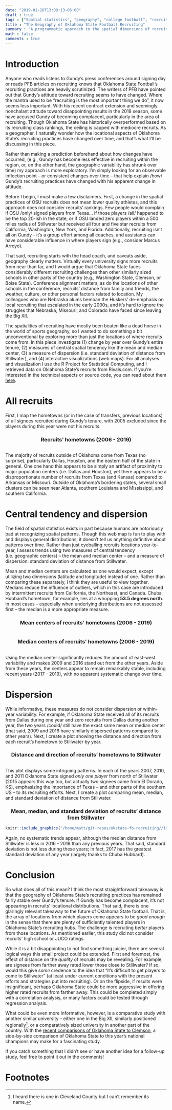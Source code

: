 ```yaml
---
date: "2019-01-28T13:09:13-06:00"
draft : true
tags : ["Spatial statistics", "geography", "college football", "recruiting"]
title : "The Geography of Oklahoma State Football Recruiting"
summary : "A programmatic approach to the spatial dimensions of recruiting over time"
math : false
comments : true
---
```


# Introduction
Anyone who reads listens to Gundy's press conferences around signing day or
reads PFB articles on recruiting knows that Oklahoma State Football's recruiting
practices are heavily scrutinized. The writers of PFB have pointed out that
Gundy's attitude toward recruiting seems to have changed. Where the mantra used
to be "recruiting is the most important thing we do", it now seems less
important. With his recent contract extension and seemingly nonchalant attitude
toward disappointing results in the 2018 season, some have accused Gundy of
becoming complacent, particularly in the area of recruiting. Though Oklahoma
State has historically overperformed based on its recruiting class rankings, the
ceiling is capped with mediocre recruits. As a geographer, I naturally wonder
how the locational aspects of Oklahoma State's recruiting practices have changed
over time, and that's what I'll be discussing in this piece.

Rather than making a prediction beforehand about how changes have occurred,
(e.g., Gundy has become less effective in recruiting within the region, or, on
the other hand, the geographic variability has shrunk over time) my approach is
more exploratory. I'm simply looking for an observable inflection point -- or
consistent changes over time -- that help explain /how/ Gundy's recruiting
practices have changed with his apparent change in attitude.

Before I begin, I must make a few disclaimers. First, a change in the spatial
practices of OSU recruits does not mean lower quality athletes, and this
approach does not consider recruits' rankings. Few people would complain if OSU
/only/ signed players from Texas... if those players /all/ happened to be the
top 20-ish in the state, or if OSU landed zero players within a 500 miles radius
of Stillwater but received all four and five star recruits from California,
Washington, New York, and Florida. Additionally, recruiting isn't all on Gundy -
it's a group effort among all coaches, and assistants can have considerable
influence in where players sign (e.g., consider Marcus Arroyo).

That said, recruiting starts with the head coach, and caveats aside, geography
clearly matters. Virtually every university signs more recruits from near than
far, and I would argue that Oklahoma State faces considerably different
recruiting challenges than other similarly sized schools in other parts of the
country (e.g., Washington State, Clemson, or Boise State). Conference alignment
matters, as do the locations of other schools in the conference, recruits'
distance from family and friends, the weather, culture, or other personal
factors related to location. My colleagues who are Nebraska alums bemoan the
Huskers' de-emphasis on local recruiting that escalated in the early 2000s, and
it's hard to ignore the struggles that Nebraska, Missouri, and Colorado have
faced since leaving the Big XII.

The spatialities of recruiting have mostly been beaten like a dead horse in the
world of sports geography, so I wanted to do something a bit unconventional by
exploring more than just the locations of where recruits come from. In this
piece investigate (1) change by year over Gundy's entire tenure, (2) measures of
central spatial tendency like the mean and median center, (3) a measure of
dispersion (i.e. standard deviation of distance from Stillwater), and (4)
interactive visualizations (web maps). For all analyses and visualization I use
the R Project for Statistical Computing, and I retrieved data on Oklahoma
State's recruits from Rivals.com. If you're interested in the technical aspects
or source code, you can read about them
[here](mhaffner.github.io/posts/osu-fb-recruiting-tech.html).

# All recruits
First, I map the hometowns (or in the case of transfers, previous
locations) of all signees recruited during Gundy's tenure, with 2005 excluded
since the players during this year were not his recruits.

<div style="text-align: center;">
### Recruits' hometowns (2006 - 2019)
</div>
```r
```

The majority of recruits outside of Oklahoma come from Texas (no surprise),
particularly Dallas, Houston, and the eastern half of the state in general. One
one hand this appears to be simply an artifact of proximity to major population
centers (i.e. Dallas and Houston), yet there appears to be a disproportionate
number of recruits from Texas (and Kansas) compared to Arkansas or Missouri.
Outside of Oklahoma's bordering states, several small clusters can be seen near
Atlanta, southern Louisiana and Mississippi, and southern California.

# Central tendency and dispersion
The field of spatial statistics exists in part because humans are notoriously
bad at recognizing spatial patterns. Though this web map is fun to play with and
displays general distributions, it doesn't tell us anything definitive about
patterns over time. Rather than just eyeballing recruits locations year-to-year,
I assess trends using two measures of central tendency (i.e. geographic centers)
-- the mean and median center -- and a measure of dispersion: standard deviation
of distance from Stillwater.
 
Mean and median centers are calculated as one would expect, except utilizing two
dimensions (latitude and longitude) instead of one. Rather than comparing these
separately, I think they are useful to view together. Medians reduce the
influence of outliers, which in this case are introduced by intermittent
recruits from California, the Northeast, and Canada. Chuba Hubbard's hometown,
for example, lies at a whopping **53.5 degrees north**. In most cases --
especially when underlying distributions are not assessed first -- the median is
a more appropriate measure.

<div style="text-align: center;">
### Mean centers of recruits' hometowns (2006 - 2019)
</div>
```r
```

<div style="text-align: center;">
### Median centers of recruits' hometowns (2006 - 2019)
</div>
```r
```
Using the median center significantly reduces the amount of east-west
variability and makes 2009 and 2016 stand out from the other years. Aside from
these years, the centers appear to remain remarkably stable, including recent
years (2017 - 2019), with no apparent systematic change over time.

# Dispersion
While informative, these measures do not consider dispersion or within-year
variability. For example, if Oklahoma State received all of its recruits from
Dallas during one year and zero recruits from Dallas during another year, the
two years /could/ still have the exact same mean or median center (that said,
2009 and 2016 have similarly dispersed patterns compared to other years). Next,
I create a plot showing the distance and direction from each recruit's hometown
to Stillwater by year.

<div style="text-align: center;">
### Distance and direction of recruits' hometowns to Stillwater
</div>
```r
```

This plot displays some intriguing patterns. In each of the years 2007, 2010,
and 2011 Oklahoma State signed *only one player* from north of Stillwater (2015
appears this way too, but actually two signees came from El Dorado, KS),
emphasizing the importance of Texas -- and other parts of the southern US -- to
its recruiting efforts. Next, I create a plot comparing mean, median, and
standard deviation of distance from Stillwater.

<div style="text-align: center;">
### Mean, median, and standard deviation of recruits' distance from Stillwater
</div>
```r
knitr::include_graphics("/home/matt/git-repos/okstate-fb-recruiting//img/summary.png")
```

Again, no systematic trends appear, although the median distance from Stillwater
is less in 2016 - 2019 than any previous years. That said, standard deviation is
not less during these years; in fact, 2017 has the greatest standard deviation
of any year (largely thanks to Chuba Hubbard).

# Conclusion
So what does all of this mean? I think the most straightforward takeaway is that
the geography of Oklahoma State's recruiting practices has remained fairly
stable over Gundy's tenure. If Gundy has become complacent, it's not appearing
in recruits' locational distributions. That said, there is one glaringly
relevant takeaway to the future of Oklahoma State football. That is, the array
of locations from which players come appears to be *good enough* in the sense
that there are plenty of sufficiently talented players in Oklahoma State's
recruiting hubs. The challenge is recruiting *better* players from those
locations. As mentioned earlier, this study did not consider recruits' high
school or JUCO ratings.

While it is a bit disappointing to not find something juicier, there are several
logical ways this small project could be extended. First and foremost, the
effect of distance on the *quality* of recruits may be revealing. For example,
are signees from farther away rated lower those close to Stillwater? If so,
would this give *some* credence to the idea that "it's difficult to get players
to come to Stillwater" (at least under current conditions with the present
efforts and strategies put into recruiting). Or on the flipside, if results were
insignificant, perhaps Oklahoma State could be more aggressive in offering
higher rated recruits from farther away. This could be completed simply with a
correlation analysis, or many factors could be tested through regression
analysis.

What could be even more informative, however, is a comparative study with
another similar university -- either one in the Big XII, similarly positioned
regionally[^1], or a comparatively sized university in another part of the
country. With the [recent comparisons of Oklahoma State to
Clemson](https://pistolsfiringblog.com/reader-thoughts-what-does-an-oklahoma-state-clemson-comp-look-like/),
a side-by-side comparison of Oklahoma State to this year's national champions
may make for a fascinating study.

If you catch something that I didn't see or have another idea for a follow-up
study, feel free to point it out in the comments!

# Footnotes

[^1]: I heard there is one in Cleveland County but I can't remember its name.
